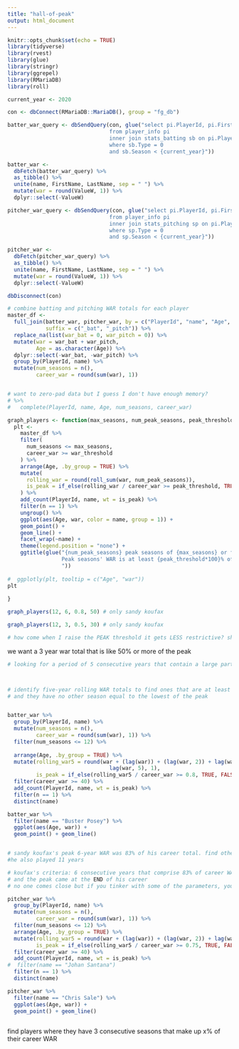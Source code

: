 ```yaml
---
title: "hall-of-peak"
output: html_document
---
```


```r
knitr::opts_chunk$set(echo = TRUE)
library(tidyverse)
library(rvest)
library(glue)
library(stringr)
library(ggrepel)
library(RMariaDB)
library(roll)

current_year <- 2020

con <- dbConnect(RMariaDB::MariaDB(), group = "fg_db")

batter_war_query <- dbSendQuery(con, glue("select pi.PlayerId, pi.FirstName, pi.LastName, sb.Season, sb.Age, sb.ValueW
                                from player_info pi
                                inner join stats_batting sb on pi.PlayerId = sb.playerid
                                where sb.Type = 0
                                and sb.Season < {current_year}"))

batter_war <-
  dbFetch(batter_war_query) %>%
  as_tibble() %>%
  unite(name, FirstName, LastName, sep = " ") %>%
  mutate(war = round(ValueW, 1)) %>%
  dplyr::select(-ValueW)

pitcher_war_query <- dbSendQuery(con, glue("select pi.PlayerId, pi.FirstName, pi.LastName, sp.Season, sp.Age, sp.ValueW
                                from player_info pi
                                inner join stats_pitching sp on pi.PlayerId = sp.PlayerId
                                where sp.Type = 0
                                and sp.Season < {current_year}"))

pitcher_war <-
  dbFetch(pitcher_war_query) %>%
  as_tibble() %>%
  unite(name, FirstName, LastName, sep = " ") %>%
  mutate(war = round(ValueW, 1)) %>%
  dplyr::select(-ValueW)

dbDisconnect(con)

# combine batting and pitching WAR totals for each player
master_df <-
  full_join(batter_war, pitcher_war, by = c("PlayerId", "name", "Age", "Season"), 
            suffix = c("_bat", "_pitch")) %>%
  replace_na(list(war_bat = 0, war_pitch = 0)) %>%
  mutate(war = war_bat + war_pitch,
         Age = as.character(Age)) %>%
  dplyr::select(-war_bat, -war_pitch) %>%
  group_by(PlayerId, name) %>%
  mutate(num_seasons = n(),
         career_war = round(sum(war), 1))


# want to zero-pad data but I guess I don't have enough memory?
# %>%
#   complete(PlayerId, name, Age, num_seasons, career_war)

```


```r
graph_players <- function(max_seasons, num_peak_seasons, peak_threshold, war_threshold) {
  plt <-
    master_df %>%
    filter(
      num_seasons <= max_seasons,
      career_war >= war_threshold
    ) %>%
    arrange(Age, .by_group = TRUE) %>%
    mutate(
      rolling_war = round(roll_sum(war, num_peak_seasons)),
      is_peak = if_else(rolling_war / career_war >= peak_threshold, TRUE, FALSE)
    ) %>%
    add_count(PlayerId, name, wt = is_peak) %>%
    filter(n == 1) %>%
    ungroup() %>%
    ggplot(aes(Age, war, color = name, group = 1)) +
    geom_point() +
    geom_line() +
    facet_wrap(~name) +
    theme(legend.position = "none") +
    ggtitle(glue("{num_peak_seasons} peak seasons of {max_seasons} or fewer seasons played
                 Peak seasons' WAR is at least {peak_threshold*100}% of at least {war_threshold} career WAR
                 "))
  
#  ggplotly(plt, tooltip = c("Age", "war"))
plt
  
}

graph_players(12, 6, 0.8, 50) # only sandy koufax

graph_players(12, 3, 0.5, 30) # only sandy koufax

# how come when I raise the PEAK threshold it gets LESS restrictive? shouldn't it get MORE restrictive?


```


we want a 3 year war total that is like 50% or more of the peak

```r

# looking for a period of 5 consecutive years that contain a large part of the players' career WAR



# identify five-year rolling WAR totals to find ones that are at least half the player's total war
# and they have no other season equal to the lowest of the peak


batter_war %>%
  group_by(PlayerId, name) %>%
  mutate(num_seasons = n(),
         career_war = round(sum(war), 1)) %>%
  filter(num_seasons <= 12) %>%
  
  arrange(Age, .by_group = TRUE) %>%
  mutate(rolling_war5 = round(war + (lag(war)) + (lag(war, 2)) + lag(war, 3) + lag(war, 4) +
                                lag(war, 5), 1),
         is_peak = if_else(rolling_war5 / career_war >= 0.8, TRUE, FALSE)) %>%
  filter(career_war >= 40) %>%
  add_count(PlayerId, name, wt = is_peak) %>%
  filter(n == 1) %>%
  distinct(name)

batter_war %>%
  filter(name == "Buster Posey") %>%
  ggplot(aes(Age, war)) +
  geom_point() + geom_line()


# sandy koufax's peak 6-year WAR was 83% of his career total. find others like him
#he also played 11 years

# koufax's criteria: 6 consecutive years that comprise 83% of career WAR, 11 seasons played, 54.5 WAR,
# and the peak came at the END of his career
# no one comes close but if you tinker with some of the parameters, you get some interesting names

pitcher_war %>%
  group_by(PlayerId, name) %>%
  mutate(num_seasons = n(),
         career_war = round(sum(war), 1)) %>%
  filter(num_seasons <= 12) %>%
  arrange(Age, .by_group = TRUE) %>%
  mutate(rolling_war5 = round(war + (lag(war)) + (lag(war, 2)) + lag(war, 3) + lag(war, 4) + lag(war, 5), 1),
         is_peak = if_else(rolling_war5 / career_war >= 0.75, TRUE, FALSE)) %>%
  filter(career_war >= 40) %>%
  add_count(PlayerId, name, wt = is_peak) %>%
#  filter(name == "Johan Santana")
  filter(n == 1) %>%
  distinct(name)

pitcher_war %>%
  filter(name == "Chris Sale") %>%
  ggplot(aes(Age, war)) +
  geom_point() + geom_line()
  
```


find players where they have 3 consecutive seasons that make up x% of their career WAR

```r

```
